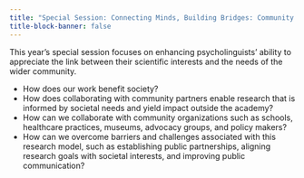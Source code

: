 ```yaml
---
title: "Special Session: Connecting Minds, Building Bridges: Community Outreach in Language Processing Research"
title-block-banner: false
---
```


This year’s special session focuses on enhancing psycholinguists’ ability to appreciate the link between their scientific interests and the needs of the wider community.

* How does our work benefit society?
* How does collaborating with community partners enable research that is informed by societal needs and yield impact outside the academy?
* How can we collaborate with community organizations such as schools, healthcare practices, museums, advocacy groups, and policy makers?
* How can we overcome barriers and challenges associated with this research model, such as establishing public partnerships, aligning research goals with societal interests, and improving public communication?
